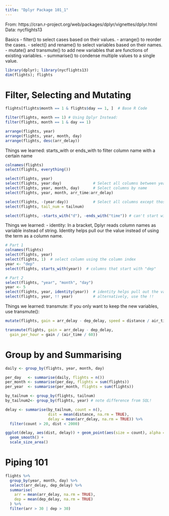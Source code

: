 ```yaml
---
title: "Dplyr Package 101_1"
---
```

From: https://cran.r-project.org/web/packages/dplyr/vignettes/dplyr.html
Data: nycflights13

Basics
- filter() to select cases based on their values.
- arrange() to reorder the cases.
- select() and rename() to select variables based on their names.
- mutate() and transmute() to add new variables that are functions of existing variables.
- summarise() to condense multiple values to a single value.

```r
library(dplyr); library(nycflights13)
dim(flights); flights
```

# Filter, Selecting and Mutating
```r
flights[flights$month == 1 & flights$day == 1, ]  # Base R Code

filter(flights, month == 1) # Using Dplyr Instead: 
filter(flights, month == 1 & day == 1)

arrange(flights, year)
arrange(flights, year, month, day)
arrange(flights, desc(arr_delay))
```

Things we learned: 
starts_with or ends_with to filter column name with a certain name
```r
colnames(flights)
select(flights, everything())

select(flights, year)
select(flights, year:day)              # Select all columns between year and day (inclusive)
select(flights, year, month, day)      # Select columns by name
select(flights, year, month, arr_time:arr_delay)

select(flights, -(year:day))           # Select all columns except those from year to day (inclusive)
select(flights, tail_num = tailnum) 

select(flights, -starts_with("d"), -ends_with("time")) # can't start with "d" or ends with "time"
```

Things we learned:
- identity: In a bracket, Dplyr reads column names as variable instead of string. Identity helps pull our the value instead of using the term as a column name. 
```r
# Part 1
colnames(flights)
select(flights, year)
select(flights, 1)  # select column using the column index
year <- "dep"
select(flights, starts_with(year))  # columns that start with "dep"

# Part 2
select(flights, "year", "month", "day")
year <- 5
select(flights, year, identity(year))  # identity helps pull out the value 
select(flights, year, !! year)         # alternatively, use the !!
```


Things we learned: 
transmute: If you only want to keep the new variables, use transmute():
```r
mutate(flights, gain = arr_delay - dep_delay, speed = distance / air_time * 60)

transmute(flights, gain = arr_delay - dep_delay,
  gain_per_hour = gain / (air_time / 60)) 
```

# Group by and Summarising
```r
daily <- group_by(flights, year, month, day)

per_day   <- summarise(daily, flights = n())
per_month <- summarise(per_day, flights = sum(flights))
per_year  <- summarise(per_month, flights = sum(flights))
```

```r
by_tailnum <- group_by(flights, tailnum)
by_tailnum2<- group_by(flights, year) # note difference from SQL! 

delay <- summarise(by_tailnum, count = n(),
                   dist = mean(distance, na.rm = TRUE),
                   delay = mean(arr_delay, na.rm = TRUE)) %>%
  filter(count > 20, dist < 2000)

ggplot(delay, aes(dist, delay)) + geom_point(aes(size = count), alpha = 1/2) +
  geom_smooth() +
  scale_size_area()
```

# Piping 101
```r
flights %>%
  group_by(year, month, day) %>%
  select(arr_delay, dep_delay) %>%
  summarise(
    arr = mean(arr_delay, na.rm = TRUE),
    dep = mean(dep_delay, na.rm = TRUE)
  ) %>%
  filter(arr > 30 | dep > 30)
```

